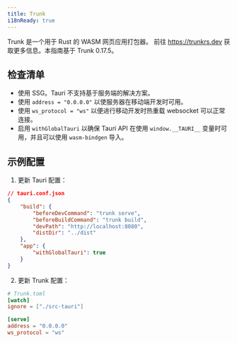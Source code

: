 ```yaml
---
title: Trunk
i18nReady: true
---
```


Trunk 是一个用于 Rust 的 WASM 网页应用打包器。 前往 https://trunkrs.dev 获取更多信息。本指南基于 Trunk 0.17.5。

## 检查清单

- 使用 SSG。Tauri 不支持基于服务端的解决方案。
- 使用 `address = "0.0.0.0"` 以使服务器在移动端开发时可用。
- 使用 `ws_protocol = "ws"` 以便进行移动开发时热重载 websocket 可以正常连接。
- 启用 `withGlobalTauri` 以确保 Tauri API 在使用 `window.__TAURI__` 变量时可用，并且可以使用 `wasm-bindgen` 导入。

## 示例配置

1. 更新 Tauri 配置：

```json
// tauri.conf.json
{
	"build": {
		"beforeDevCommand": "trunk serve",
		"beforeBuildCommand": "trunk build",
		"devPath": "http://localhost:8080",
		"distDir": "../dist"
	},
	"app": {
		"withGlobalTauri": true
	}
}
```

2. 更新 Trunk 配置：

```toml
# Trunk.toml
[watch]
ignore = ["./src-tauri"]

[serve]
address = "0.0.0.0"
ws_protocol = "ws"
```
